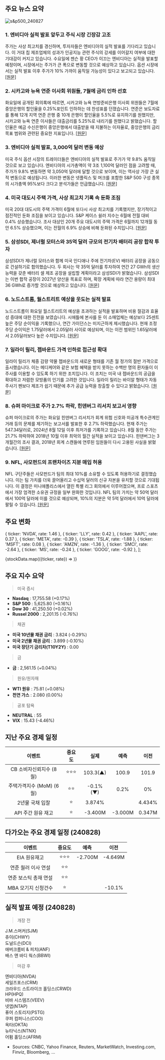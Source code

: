## 주요 뉴스 요약

![s&p500_240827](/map/240827.png)

### 1. **엔비디아 실적 발표 앞두고 주식 시장 긴장감 고조**

주가는 사상 최고치를 경신하며, 투자자들은 엔비디아의 실적 발표를 기다리고 있습니다. 이 거대 칩 제조업체의 성과가 인공지능 관련 주식의 강세를 이어갈지 여부에 대한 기대감이 커지고 있습니다. 수요일에 젠슨 황 CEO가 이끄는 엔비디아는 실적을 발표할 예정이며, 시장에서는 주가가 큰 폭으로 변동할 것으로 예상하고 있습니다. 옵션 시장에서는 실적 발표 이후 주가가 10% 가까이 움직일 가능성이 있다고 보고되고 있습니다. [[원문]](https://www.bloomberg.com/news/articles/2024-08-26/stock-market-today-dow-s-p-live-updates?embedded-checkout=true)

### 2. **시카고와 뉴욕 연준 이사회 위원들, 7월에 금리 인하 선호**

화요일에 공개된 회의록에 따르면, 시카고와 뉴욕 연방준비은행 이사회 위원들은 7월에 중앙은행의 할인율을 0.25%포인트 인하하는 데 찬성표를 던졌습니다. 연준은 보도자료를 통해 12개 지역 연준 은행 중 10개 은행이 할인율을 5.5%로 유지하기를 원했지만, 시카고와 뉴욕 연준 이사들은 대출금리를 5.25%로 내리기를 원했다고 밝혔습니다. 할인율은 예금 수신은행이 중앙은행에서 대출받을 때 지불하는 이자율로, 중앙은행의 금리 목표 범위와 관련된 중요한 지표입니다. [[원문]](https://www.reuters.com/markets/rates-bonds/chicago-ny-fed-directors-favored-discount-rate-cut-july-2024-08-27/)

### 3. **엔비디아 실적 발표, 3,000억 달러 변동 예상**

미국 주식 옵션 시장의 트레이더들은 엔비디아의 실적 발표로 주가가 약 9.8% 움직일 것으로 보고 있습니다. 엔비디아의 시가총액이 약 3조 1,100억 달러인 점을 고려할 때, 주가가 9.8% 변동하면 약 3,050억 달러에 달할 것으로 보이며, 이는 역사상 가장 큰 실적 변동으로 예상됩니다. 이러한 변동은 넷플릭스 및 머크를 포함한 S&P 500 구성 종목의 시가총액 95%보다 크다고 분석가들은 언급했습니다. [[원문]](https://www.reuters.com/technology/nvidia-results-could-spur-record-300-billion-swing-shares-options-show-2024-08-27/)

### 4. **미국 대도시 주택 가격, 사상 최고치 기록 속 둔화 조짐**

미국 20대 대도시의 주택 가격이 6월에 또다시 사상 최고치를 기록했지만, 장기적이고 점진적인 둔화 조짐을 보이고 있습니다. S&P 케이스 쉴러 지수는 6월에 전월 대비 0.4% 상승했습니다. 조사 대상인 20개 주요 대도시의 주택 가격은 6월까지 12개월 동안 6.5% 상승했으며, 이는 전월의 6.9% 상승에 비해 둔화된 수치입니다. [[원문]](https://www.marketwatch.com/story/home-prices-reach-new-record-high-in-june-case-shiller-says-3da64745?mod=home-page)

### 5. **삼성SDI, 제너럴 모터스와 35억 달러 규모의 전기차 배터리 공장 합작 투자**

삼성SDI가 제너럴 모터스와 함께 미국 인디애나 주에 전기차(EV) 배터리 공장을 공동으로 건설하기로 합의했습니다. 두 회사는 약 35억 달러를 투자하여 연간 27 GWh의 생산 능력을 갖춘 배터리 셀 제조 공장을 설립할 계획이라고 삼성SDI가 밝혔습니다. 삼성SDI는 이번 합작 공장이 2027년 양산을 목표로 하며, 확장 계획에 따라 연간 용량이 최대 36 GWh로 증가할 것으로 예상하고 있습니다. [[원문]](https://finance.yahoo.com/news/samsung-sdi-signs-deal-gm-224248595.html)

### 6. **노드스트롬, 월스트리트 예상을 웃도는 실적 발표**

노드스트롬이 화요일 월스트리트의 예상을 초과하는 실적을 발표하며 비용 절감과 효율성 증대에 대한 진전을 보였습니다. 시애틀에 본사를 둔 이 소매업체는 예상보다 25센트 높은 주당 순이익을 기록했으나, 연간 가이던스는 미지근하게 제시했습니다. 현재 조정 주당 순이익은 1.75달러에서 2.05달러 사이로 예상되며, 이는 이전 범위인 1.65달러에서 2.05달러보다 높은 수치입니다. [[원문]](https://www.cnbc.com/2024/08/27/nordstrom-jwn-earnings-q2-2024.html)

### 7. **일라이 릴리, 젭바운드 가격 인하로 접근성 확대**

일라이 릴리가 체중 감량 약물 젭바운드의 새로운 형태를 기존 월 정가의 절반 가격으로 출시했습니다. 이는 메디케어와 같은 보험 혜택을 받지 못하는 수백만 명의 환자들이 이 주사를 이용할 수 있도록 하기 위한 조치입니다. 이 조치는 미국 내 젭바운드의 공급을 확대하고 저렴한 모방품의 인기를 고려한 것입니다. 일라이 릴리는 바이알 형태가 자동 주사기 펜보다 제조가 쉽기 때문에 추가 공급 능력을 창출할 수 있다고 밝혔습니다. [[원문]](https://www.cnbc.com/2024/08/27/zepbound-eli-lilly-releases-new-cheaper-form-of-weight-loss-drug.html)

### 8. **슈퍼 마이크로 주가 2.7% 하락, 힌덴버그 리서치 보고서 영향**

슈퍼 마이크로의 주가는 화요일 힌덴버그 리서치가 회계 위험 신호와 미공개 특수관계인 거래 등의 문제를 제기하는 보고서를 발표한 후 2.7% 하락했습니다. 현재 주가는 547.34달러로, 2024년 8월 12일 이후 최저가를 기록하고 있습니다. 8월 동안 주가는 21.7% 하락하여 2018년 10월 이후 최악의 월간 실적을 보이고 있습니다. 힌덴버그는 3개월간의 조사 결과, 2018년 회계 스캔들에 연루된 임원들이 다시 고용된 사실을 밝혔습니다. [[원문]](https://www.marketwatch.com/story/super-micros-stock-tumbles-after-short-seller-hindenburg-alleges-accounting-red-flags-in-new-report-0002c8be?mod=home-page)

### 9. **NFL, 사모펀드의 프랜차이즈 지분 매입 허용**

NFL 구단주들은 사모펀드가 팀의 최대 10%를 소유할 수 있도록 허용하기로 결정했습니다. 이는 팀 가치를 더욱 끌어올리고 수십억 달러의 신규 자본을 유치할 것으로 기대됩니다. 이 결정은 미니애폴리스에서 열린 특별 리그 회의에서 이루어졌으며, 프로 스포츠에서 가장 엄격한 소유권 규정을 일부 완화한 것입니다. NFL 팀의 가치는 약 50억 달러에서 100억 달러에 이를 것으로 예상되며, 10%의 지분은 약 5억 달러에서 10억 달러에 팔릴 수 있습니다. [[원문]](https://finance.yahoo.com/news/nfl-owners-set-vote-letting-132028371.html)

## 주요 변화

  { ticker: 'NVDA', rate: 1.46 },
  { ticker: 'LLY', rate: 0.42 },
  { ticker: 'AAPL', rate: 0.37 },
  { ticker: 'META', rate: -0.39 },
  { ticker: 'TSLA', rate: -1.88 },
  { ticker: 'MSFT', rate: 0.08 },
  { ticker: 'AMZN', rate: -1.36 },
  { ticker: 'SMCI', rate: -2.64 },
  { ticker: 'MS', rate: -0.24 },
  { ticker: 'GOOG', rate: -0.92 },
];

{stockData.map(({ticker, rate}) => <StockCardMini key={ticker} ticker={ticker} rate={rate}></StockCardMini>)}

## 주요 지수 요약

> 미국 증시

- **Nasdaq** : 17,755.58 (+0.17%)
- **S&P 500** : 5,625.80 (+0.16%)
- **Dow 30** : 41,250.50 (+0.02%)
- **Russel 2000** : 2,201.15 (-0.76%)

> 채권

- **미국 10년물 채권 금리** : 3.824 (-0.29%)
- **미국 2년물 채권 금리** : 3.899 (-0.10%)
- **미국 장단기 금리차(T10Y2Y)** : 0.00

> 금

- **금** : 2,561.15 (+0.04%)

> 원유/원자재

- **WTI 원유** : 75.81 (+0.08%)
- **천연 가스** : 2.080 (0.00%)

> 공포 탐욕

- **NEUTRAL** : 55
- **VIX** : 15.43 (-4.46%)

## 지난 주요 경제 일정

|          이벤트          | 중요도 |   실제   |  예측   |  이전  |
| :----------------------: | :----: | :------: | :-----: | :----: |
| CB 소비자신뢰지수 (8월)  | ⭐⭐⭐ | 103.3(▲) |  100.9  | 101.9  |
| 주택가격지수 (MoM) (6월) |  ⭐⭐  | -0.1%(▼) |  0.2%   |   0%   |
|     2년물 국채 입찰      |   ⭐   |  3.874%  |         | 4.434% |
|    API 주간 원유 재고    |   ⭐   | -3.400M  | -3.000M | 0.347M |

## 다가오는 주요 경제 일정 (240828)

|        이벤트         | 중요도 |  예측   |  이전   |
| :-------------------: | :----: | :-----: | :-----: |
|     EIA 원유재고      | ⭐⭐⭐ | -2.700M | -4.649M |
|  연준 월러 이사 연설  |  ⭐⭐  |         |         |
| 연준 보스틱 총재 연설 |  ⭐⭐  |         |         |
|  MBA 모기지 신청건수  |   ⭐   |         | -10.1%  |

## 실적 발표 예정 (240828)

> 개장 전

J.M.스머커(SJM)  
츄이(CHWY)  
도널드슨(DCI)  
애버크롬비 & 피치(ANF)  
배스 앤 바디 웍스(BBWI)

> 마감 후

엔비디아(NVDA)  
세일즈포스(CRM)  
크라우드 스트라이크 홀딩스(CRWD)  
HP(HPQ)  
비바 시스템즈(VEEV)  
넷앱(NTAP)  
퓨어 스토리지(PSTG)  
쿠퍼 컴퍼니스(COO)  
옥타(OKTA)  
뉴타닉스(NTNX)  
어펌 홀딩스(AFRM)

- Sources: CNBC, Yahoo Finance, Reuters, MarketWatch, Investing.com, Finviz, Bloomberg, ...
